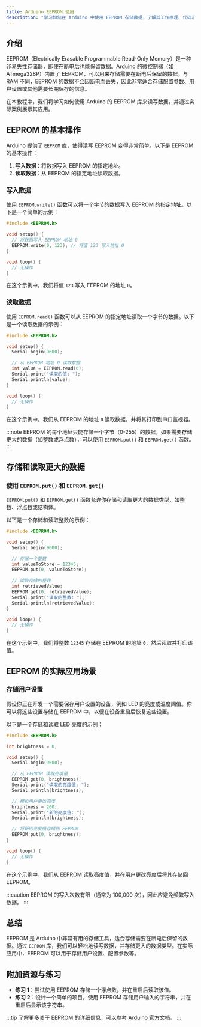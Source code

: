 ```yaml
---
title: Arduino EEPROM 使用
description: "学习如何在 Arduino 中使用 EEPROM 存储数据，了解其工作原理、代码示例及实际应用场景。"
---
```


## 介绍

EEPROM（Electrically Erasable Programmable Read-Only Memory）是一种非易失性存储器，即使在断电后也能保留数据。Arduino 的微控制器（如 ATmega328P）内置了 EEPROM，可以用来存储需要在断电后保留的数据。与 RAM 不同，EEPROM 的数据不会因断电而丢失，因此非常适合存储配置参数、用户设置或其他需要长期保存的信息。

在本教程中，我们将学习如何使用 Arduino 的 EEPROM 库来读写数据，并通过实际案例展示其应用。

## EEPROM 的基本操作

Arduino 提供了 `EEPROM` 库，使得读写 EEPROM 变得非常简单。以下是 EEPROM 的基本操作：

1. **写入数据**：将数据写入 EEPROM 的指定地址。
2. **读取数据**：从 EEPROM 的指定地址读取数据。

### 写入数据

使用 `EEPROM.write()` 函数可以将一个字节的数据写入 EEPROM 的指定地址。以下是一个简单的示例：

```cpp
#include <EEPROM.h>

void setup() {
  // 将数据写入 EEPROM 地址 0
  EEPROM.write(0, 123); // 将值 123 写入地址 0
}

void loop() {
  // 无操作
}
```

在这个示例中，我们将值 `123` 写入 EEPROM 的地址 `0`。

### 读取数据

使用 `EEPROM.read()` 函数可以从 EEPROM 的指定地址读取一个字节的数据。以下是一个读取数据的示例：

```cpp
#include <EEPROM.h>

void setup() {
  Serial.begin(9600);

  // 从 EEPROM 地址 0 读取数据
  int value = EEPROM.read(0);
  Serial.print("读取的值: ");
  Serial.println(value);
}

void loop() {
  // 无操作
}
```

在这个示例中，我们从 EEPROM 的地址 `0` 读取数据，并将其打印到串口监视器。

:::note
EEPROM 的每个地址只能存储一个字节（0-255）的数据。如果需要存储更大的数据（如整数或浮点数），可以使用 `EEPROM.put()` 和 `EEPROM.get()` 函数。
:::

## 存储和读取更大的数据

### 使用 `EEPROM.put()` 和 `EEPROM.get()`

`EEPROM.put()` 和 `EEPROM.get()` 函数允许你存储和读取更大的数据类型，如整数、浮点数或结构体。

以下是一个存储和读取整数的示例：

```cpp
#include <EEPROM.h>

void setup() {
  Serial.begin(9600);

  // 存储一个整数
  int valueToStore = 12345;
  EEPROM.put(0, valueToStore);

  // 读取存储的整数
  int retrievedValue;
  EEPROM.get(0, retrievedValue);
  Serial.print("读取的整数: ");
  Serial.println(retrievedValue);
}

void loop() {
  // 无操作
}
```

在这个示例中，我们将整数 `12345` 存储在 EEPROM 的地址 `0`，然后读取并打印该值。

## EEPROM 的实际应用场景

### 存储用户设置

假设你正在开发一个需要保存用户设置的设备，例如 LED 的亮度或温度阈值。你可以将这些设置存储在 EEPROM 中，以便在设备重启后恢复这些设置。

以下是一个存储和读取 LED 亮度的示例：

```cpp
#include <EEPROM.h>

int brightness = 0;

void setup() {
  Serial.begin(9600);

  // 从 EEPROM 读取亮度值
  EEPROM.get(0, brightness);
  Serial.print("读取的亮度值: ");
  Serial.println(brightness);

  // 模拟用户更改亮度
  brightness = 200;
  Serial.print("新的亮度值: ");
  Serial.println(brightness);

  // 将新的亮度值存储到 EEPROM
  EEPROM.put(0, brightness);
}

void loop() {
  // 无操作
}
```

在这个示例中，我们从 EEPROM 读取亮度值，并在用户更改亮度后将其存储回 EEPROM。

:::caution
EEPROM 的写入次数有限（通常为 100,000 次），因此应避免频繁写入数据。
:::

## 总结

EEPROM 是 Arduino 中非常有用的存储工具，适合存储需要在断电后保留的数据。通过 `EEPROM` 库，我们可以轻松地读写数据，并存储更大的数据类型。在实际应用中，EEPROM 可以用于存储用户设置、配置参数等。

## 附加资源与练习

- **练习 1**：尝试使用 EEPROM 存储一个浮点数，并在重启后读取该值。
- **练习 2**：设计一个简单的项目，使用 EEPROM 存储用户输入的字符串，并在重启后显示该字符串。

:::tip
了解更多关于 EEPROM 的详细信息，可以参考 [Arduino 官方文档](https://www.arduino.cc/en/Reference/EEPROM)。
:::